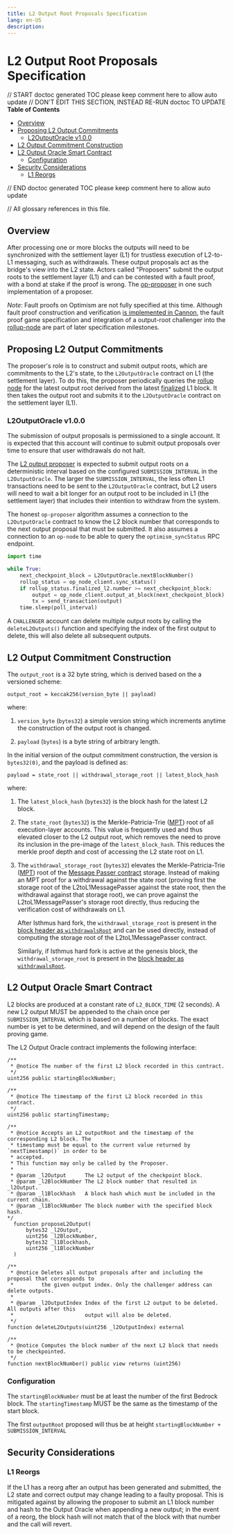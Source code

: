 ```yaml
---
title: L2 Output Root Proposals Specification
lang: en-US
description:
---
```


# L2 Output Root Proposals Specification

// START doctoc generated TOC please keep comment here to allow auto update
// DON'T EDIT THIS SECTION, INSTEAD RE-RUN doctoc TO UPDATE
**Table of Contents**

- [Overview](#overview)
- [Proposing L2 Output Commitments](#proposing-l2-output-commitments)
  - [L2OutputOracle v1.0.0](#l2outputoracle-v100)
- [L2 Output Commitment Construction](#l2-output-commitment-construction)
- [L2 Output Oracle Smart Contract](#l2-output-oracle-smart-contract)
  - [Configuration](#configuration)
- [Security Considerations](#security-considerations)
  - [L1 Reorgs](#l1-reorgs)

// END doctoc generated TOC please keep comment here to allow auto update

// All glossary references in this file.

[g-rollup-node]: ../glossary.md#rollup-node
[g-mpt]: ../glossary.md#merkle-patricia-trie
[header-withdrawals-root]: ../protocol/isthmus/exec-engine.md#l2tol1messagepasser-storage-root-in-header

## Overview

After processing one or more blocks the outputs will need to be synchronized with the settlement layer (L1)
for trustless execution of L2-to-L1 messaging, such as withdrawals.
These output proposals act as the bridge's view into the L2 state.
Actors called "Proposers" submit the output roots to the settlement layer (L1) and can be contested with a fault proof,
with a bond at stake if the proof is wrong. The [op-proposer][op-proposer] in one such implementation of a proposer.

[op-proposer]: https://github.com/ethereum-optimism/optimism/tree/d48b45954c381f75a13e61312da68d84e9b41418/op-proposer

_Note_: Fault proofs on Optimism are not fully specified at this time. Although fault proof
construction and verification [is implemented in Cannon][cannon],
the fault proof game specification and integration of a output-root challenger into the [rollup-node][g-rollup-node]
are part of later specification milestones.

[cannon]: https://github.com/ethereum-optimism/cannon

## Proposing L2 Output Commitments

The proposer's role is to construct and submit output roots, which are commitments to the L2's state,
to the `L2OutputOracle` contract on L1 (the settlement layer). To do this, the proposer periodically
queries the [rollup node](rollup-node.md) for the latest output root derived from the latest
[finalized](rollup-node.md#finalization-guarantees) L1 block. It then takes the output root and
submits it to the `L2OutputOracle` contract on the settlement layer (L1).

### L2OutputOracle v1.0.0

The submission of output proposals is permissioned to a single account. It is expected that this
account will continue to submit output proposals over time to ensure that user withdrawals do not halt.

The [L2 output proposer][op-proposer] is expected to submit output roots on a deterministic
interval based on the configured `SUBMISSION_INTERVAL` in the `L2OutputOracle`. The larger
the `SUBMISSION_INTERVAL`, the less often L1 transactions need to be sent to the `L2OutputOracle`
contract, but L2 users will need to wait a bit longer for an output root to be included in L1 (the settlement layer)
that includes their intention to withdraw from the system.

The honest `op-proposer` algorithm assumes a connection to the `L2OutputOracle` contract to know
the L2 block number that corresponds to the next output proposal that must be submitted. It also
assumes a connection to an `op-node` to be able to query the `optimism_syncStatus` RPC endpoint.

```python
import time

while True:
    next_checkpoint_block = L2OutputOracle.nextBlockNumber()
    rollup_status = op_node_client.sync_status()
    if rollup_status.finalized_l2.number >= next_checkpoint_block:
        output = op_node_client.output_at_block(next_checkpoint_block)
        tx = send_transaction(output)
    time.sleep(poll_interval)
```

A `CHALLENGER` account can delete multiple output roots by calling the `deleteL2Outputs()` function
and specifying the index of the first output to delete, this will also delete all subsequent outputs.

## L2 Output Commitment Construction

The `output_root` is a 32 byte string, which is derived based on the a versioned scheme:

```pseudocode
output_root = keccak256(version_byte || payload)
```

where:

1. `version_byte` (`bytes32`) a simple version string which increments anytime the construction of the output root
   is changed.

2. `payload` (`bytes`) is a byte string of arbitrary length.

In the initial version of the output commitment construction, the version is `bytes32(0)`, and the payload is defined
as:

```pseudocode
payload = state_root || withdrawal_storage_root || latest_block_hash
```

where:

1. The `latest_block_hash` (`bytes32`) is the block hash for the latest L2 block.

1. The `state_root` (`bytes32`) is the Merkle-Patricia-Trie ([MPT][g-mpt]) root of all execution-layer accounts.
   This value is frequently used and thus elevated closer to the L2 output root, which removes the need to prove its
   inclusion in the pre-image of the `latest_block_hash`. This reduces the merkle proof depth and cost of accessing the
   L2 state root on L1.

1. The `withdrawal_storage_root` (`bytes32`) elevates the Merkle-Patricia-Trie ([MPT][g-mpt]) root of the [Message
   Passer contract](withdrawals.md#the-l2tol1messagepasser-contract) storage. Instead of making an MPT proof for a
   withdrawal against the state root (proving first the storage root of the L2toL1MessagePasser against the state root,
   then the withdrawal against that storage root), we can prove against the L2toL1MessagePasser's storage root directly,
   thus reducing the verification cost of withdrawals on L1.

   After Isthmus hard fork, the `withdrawal_storage_root` is present in the
   [block header as `withdrawalsRoot`][header-withdrawals-root] and can be used directly, instead of computing
   the storage root of the L2toL1MessagePasser contract.

   Similarly, if Isthmus hard fork is active at the genesis block, the `withdrawal_storage_root` is present
   in the [block header as `withdrawalsRoot`][header-withdrawals-root].

## L2 Output Oracle Smart Contract

L2 blocks are produced at a constant rate of `L2_BLOCK_TIME` (2 seconds).
A new L2 output MUST be appended to the chain once per `SUBMISSION_INTERVAL` which is based on a number of blocks.
The exact number is yet to be determined, and will depend on the design of the fault proving game.

The L2 Output Oracle contract implements the following interface:

```solidity
/**
 * @notice The number of the first L2 block recorded in this contract.
 */
uint256 public startingBlockNumber;

/**
 * @notice The timestamp of the first L2 block recorded in this contract.
 */
uint256 public startingTimestamp;

/**
 * @notice Accepts an L2 outputRoot and the timestamp of the corresponding L2 block. The
 * timestamp must be equal to the current value returned by `nextTimestamp()` in order to be
 * accepted.
 * This function may only be called by the Proposer.
 *
 * @param _l2Output      The L2 output of the checkpoint block.
 * @param _l2BlockNumber The L2 block number that resulted in _l2Output.
 * @param _l1Blockhash   A block hash which must be included in the current chain.
 * @param _l1BlockNumber The block number with the specified block hash.
*/
  function proposeL2Output(
      bytes32 _l2Output,
      uint256 _l2BlockNumber,
      bytes32 _l1Blockhash,
      uint256 _l1BlockNumber
  )

/**
 * @notice Deletes all output proposals after and including the proposal that corresponds to
 *         the given output index. Only the challenger address can delete outputs.
 *
 * @param _l2OutputIndex Index of the first L2 output to be deleted. All outputs after this
 *                       output will also be deleted.
 */
function deleteL2Outputs(uint256 _l2OutputIndex) external

/**
 * @notice Computes the block number of the next L2 block that needs to be checkpointed.
 */
function nextBlockNumber() public view returns (uint256)
```

### Configuration

The `startingBlockNumber` must be at least the number of the first Bedrock block.
The `startingTimestamp` MUST be the same as the timestamp of the start block.

The first `outputRoot` proposed will thus be at height `startingBlockNumber + SUBMISSION_INTERVAL`

## Security Considerations

### L1 Reorgs

If the L1 has a reorg after an output has been generated and submitted, the L2 state and correct output may change
leading to a faulty proposal. This is mitigated against by allowing the proposer to submit an
L1 block number and hash to the Output Oracle when appending a new output; in the event of a reorg, the block hash
will not match that of the block with that number and the call will revert.

